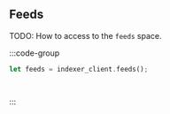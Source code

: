 ## Feeds

TODO: How to access to the `feeds` space.

:::code-group

```rust [Rust]
let feeds = indexer_client.feeds();
```

```python [Python]

```

```typescript [TypeScript]

```

:::
